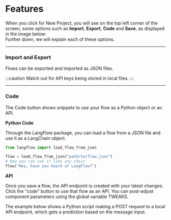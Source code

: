 
# Features

<div style={{ marginBottom: '20px' }}>
  When you click for New Project, you will see on the top left corner of the screen, some options such as <strong>Import</strong>, <strong>Export</strong>, <strong>Code</strong> and <strong>Save</strong>, as displayed in the image below:
</div>


<div style={{ marginBottom: '20px', display: 'flex', justifyContent: 'center' }}>
  <ZoomableImage
    alt="Docusaurus themed image"
    sources={{
      light: useBaseUrl('img/features.png'),
    }}
    style={{ width: '100%', maxWidth: '800px', margin: '0 auto' }}
  />
</div>

<div style={{ marginBottom: '20px' }}>
Further down, we will explain each of these options.
</div>

---

### Import and Export

Flows can be exported and imported as JSON files.

:::caution
Watch out for API keys being stored in local files.
:::

---

### Code

The Code button shows snippets to use your flow as a Python object or an API.

**Python Code**

Through the LangFlow package, you can load a flow from a JSON file and use it as a LangChain object.

```py
from langflow import load_flow_from_json

flow = load_flow_from_json("path/to/flow.json")
# Now you can use it like any chain
flow("Hey, have you heard of LangFlow?")
```

**API**

Once you save a flow, the API endpoint is created with your latest changes. Click the "code" button to use that flow as an API. You can post-adjust component parameters using the global variable TWEAKS.

The example below shows a Python script making a POST request to a local API endpoint, which gets a prediction based on the message input.

<div style={{ marginBottom: '20px', display: 'flex', justifyContent: 'center' }}>
<ReactPlayer playing controls url='/videos/langflow_api.mp4'
  />
</div>